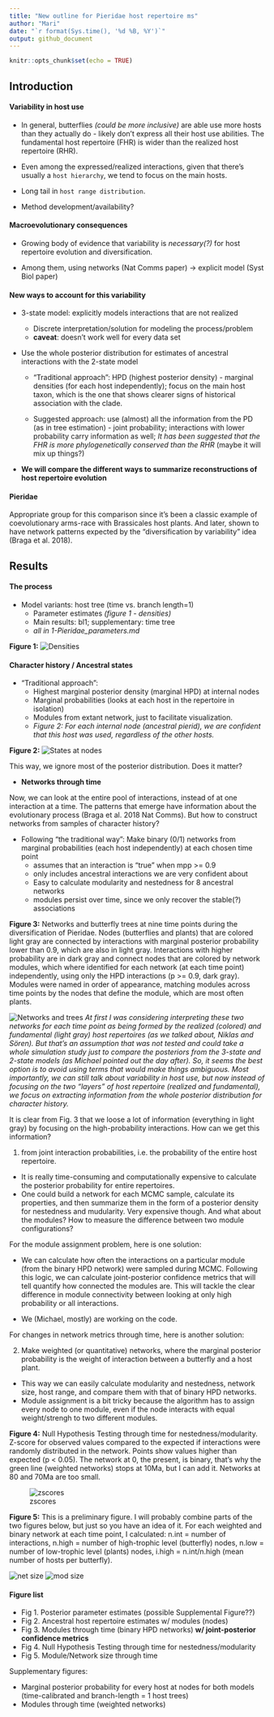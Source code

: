 ```yaml
---
title: "New outline for Pieridae host repertoire ms"
author: "Mari"
date: "`r format(Sys.time(), '%d %B, %Y')`"
output: github_document
---
```


```r
knitr::opts_chunk$set(echo = TRUE)
```

## Introduction

#### Variability in host use

- In general, butterflies *(could be more inclusive)* are able use more hosts than they actually do - likely don't express all their host use abilities.
The fundamental host repertoire (FHR) is wider than the realized host repertoire (RHR).  

- Even among the expressed/realized interactions, given that there's usually a `host hierarchy`, we tend to focus on the main hosts.

- Long tail in `host range distribution`.

- Method development/availability?

#### Macroevolutionary consequences

- Growing body of evidence that variability is *necessary(?)* for host repertoire evolution and diversification. 

- Among them, using networks (Nat Comms paper) -> explicit model (Syst Biol paper)

#### New ways to account for this variability  

- 3-state model: explicitly models interactions that are not realized

  - Discrete interpretation/solution for modeling the process/problem
  - **caveat**: doesn't work well for every data set

- Use the whole posterior distribution for estimates of ancestral interactions with the 2-state model 

  - "Traditional approach": HPD (highest posterior density) - marginal densities (for each host independently); focus on the main host taxon, which is the one that shows clearer signs of historical association with the clade.
  
  - Suggested approach: use (almost) all the information from the PD (as in tree estimation) - joint probability; interactions with lower probability carry information as well;
  *It has been suggested that the FHR is more phylogenetically conserved than the RHR* (maybe it will mix up things?)
  
- **We will compare the different ways to summarize reconstructions of host repertoire evolution**

#### Pieridae

Appropriate group for this comparison since it's been a classic example of coevolutionary arms-race
with Brassicales host plants. And later, shown to have network patterns expected by the "diversification by variability" idea (Braga et al. 2018).


## Results

#### The process

- Model variants: host tree (time vs. branch length=1)
    - Parameter estimates *(figure 1 - densities)*
    - Main results: bl1; supplementary: time tree
    - *all in 1-Pieridae_parameters.md*

**Figure 1:**
![Densities](./1-Pieridae_parameters_files/figure-gfm/densities-1.png)

#### Character history / Ancestral states

- "Traditional approach": 
  - Highest marginal posterior density (marginal HPD) at internal nodes  
  - Marginal probabilities (looks at each host in the repertoire in isolation)
  - Modules from extant network, just to facilitate visualization.
  - *Figure 2: For each internal node (ancestral pierid), we are confident that this host was used, regardless of the other hosts.*


**Figure 2:**
![States at nodes](./edited_figures/Fig2.png)

This way, we ignore most of the posterior distribution. Does it matter? 

- **Networks through time**

Now, we can look at the entire pool of interactions, instead of at one interaction at a time. The patterns that emerge have information about the evolutionary process (Braga et al. 2018 Nat Comms). But how to construct networks from samples of character history?

- Following "the traditional way": Make binary (0/1) networks from marginal probabilities (each host independently) at each chosen time point
  - assumes that an interaction is "true" when mpp >= 0.9
  - only includes ancestral interactions we are very confident about
  - Easy to calculate modularity and nestedness for 8 ancestral networks
  - modules persist over time, since we only recover the stable(?) associations

**Figure 3:** Networks and butterfly trees at nine time points during the diversification of Pieridae. Nodes (butterflies and plants) that are colored light gray are connected by interactions with marginal posterior probability lower than 0.9, which are also in light gray. Interactions with higher probability are in dark gray and connect nodes that are colored by network modules, which where identified for each network (at each time point) independently, using only the HPD interactions (p >= 0.9, dark gray). Modules were named in order of appearance, matching modules across time points by the nodes that define the module, which are most often plants.  

![Networks and trees](./edited_figures/Fig3.png)
*At first I was considering interpreting these two networks for each time point as being formed by the realized (colored) and fundamental (light gray) host repertoires (as we talked about, Niklas and Sören). But that's an assumption that was not tested and could take a whole simulation study just to compare the posteriors from the 3-state and 2-state models (as Michael pointed out the day after). So, it seems the best option is to avoid using terms that would make things ambiguous. Most importantly, we can still talk about variability in host use, but now instead of focusing on the two "layers" of host repertoire (realized and fundamental), we focus on extracting information from the whole posterior distribution for character history.*


It is clear from Fig. 3 that we loose a lot of information (everything in light gray) by focusing on the high-probability interactions. How can we get this information? 

1) from joint interaction probabilities, i.e. the probability of the entire host repertoire.
  - It is really time-consuming and computationally expensive to calculate the posterior probability for entire repertoires. 
  - One could build a network for each MCMC sample, calculate its properties, and then summarize them in the form of a posterior density for nestedness and mudularity. Very expensive though. And what about the modules? How to measure the difference between two module configurations?

For the module assignment problem, here is one solution:

  - We can calculate how often the interactions on a particular module (from the binary HPD network) were sampled during MCMC. Following this logic, we can calculate joint-posterior confidence metrics that will tell quantify how connected the modules are. This will tackle the clear difference in module connectivity between looking at only high probability or all interactions.
  
  - We (Michael, mostly) are working on the code.
  
For changes in network metrics through time, here is another solution:  

2) Make weighted (or quantitative) networks, where the marginal posterior probability is the weight of interaction between a butterfly and a host plant.
  - This way we can easily calculate modularity and nestedness, network size, host range, and compare them with that of binary HPD networks.
  - Module assignment is a bit tricky because the algorithm has to assign every node to one module, even if the node interacts with equal weight/strengh to two different modules.
  
  
**Figure 4:** Null Hypothesis Testing through time for nestedness/modularity. Z-score for observed values compared to the expected if interactions were randomly distributed in the network. Points show values higher than expected (p < 0.05). The network at 0, the present, is binary, that's why the green line (weighted networks) stops at 10Ma, but I can add it. Networks at 80 and 70Ma are too small.

![zscores](./edited_figures/zscoreQ+N.png)

**Figure 5:** This is a preliminary figure. I will probably combine parts of the two figures below, but just so you have an idea of it. For each weighted and binary network at each time point, I calculated: n.int = number of interactions, n.high = number of high-trophic level (butterfly) nodes, n.low = number of low-trophic level (plants) nodes, i.high = n.int/n.high (mean number of hosts per butterfly).

![net size](./edited_figures/net_size_time.png)
![mod size](./edited_figures/mod_size_time.png)

#### Figure list
- Fig 1. Posterior parameter estimates (possible Supplemental Figure??)
- Fig 2. Ancestral host repertoire estimates w/ modules (nodes) 
- Fig 3. Modules through time (binary HPD networks) **w/ joint-posterior confidence metrics**
- Fig 4. Null Hypothesis Testing through time for nestedness/modularity
- Fig 5. Module/Network size through time

Supplementary figures:

- Marginal posterior probability for every host at nodes for both models (time-calibrated and branch-length = 1 host trees)
- Modules through time (weighted networks)







